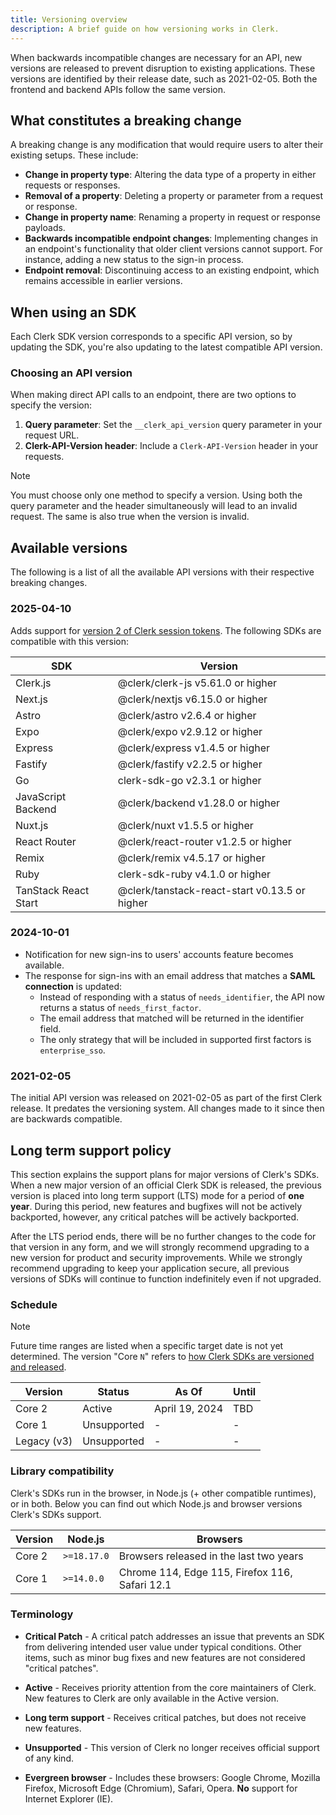 ```yaml
---
title: Versioning overview
description: A brief guide on how versioning works in Clerk.
---
```


When backwards incompatible changes are necessary for an API, new versions are released to prevent disruption to existing applications. These versions are identified by their release date, such as 2021-02-05. Both the frontend and backend APIs follow the same version.

## What constitutes a breaking change

A breaking change is any modification that would require users to alter their existing setups. These include:

- **Change in property type**: Altering the data type of a property in either requests or responses.
- **Removal of a property**: Deleting a property or parameter from a request or response.
- **Change in property name**: Renaming a property in request or response payloads.
- **Backwards incompatible endpoint changes**: Implementing changes in an endpoint's functionality that older client versions cannot support. For instance, adding a new status to the sign-in process.
- **Endpoint removal**: Discontinuing access to an existing endpoint, which remains accessible in earlier versions.

## When using an SDK

Each Clerk SDK version corresponds to a specific API version, so by updating the SDK, you're also updating to the latest compatible API version.

### Choosing an API version

When making direct API calls to an endpoint, there are two options to specify the version:

1. **Query parameter**: Set the `__clerk_api_version` query parameter in your request URL.
1. **Clerk-API-Version header**: Include a `Clerk-API-Version` header in your requests.

> [!NOTE]
> You must choose only one method to specify a version. Using both the query parameter and the header simultaneously will lead to an invalid request.
> The same is also true when the version is invalid.

## Available versions

The following is a list of all the available API versions with their respective breaking changes.

### 2025-04-10

Adds support for [version 2 of Clerk session tokens](/docs/guides/how-clerk-works/session-tokens).
The following SDKs are compatible with this version:

| SDK | Version |
| - | - |
| Clerk.js | @clerk/clerk-js v5.61.0 or higher |
| Next.js | @clerk/nextjs v6.15.0 or higher |
| Astro | @clerk/astro v2.6.4 or higher |
| Expo | @clerk/expo v2.9.12 or higher |
| Express | @clerk/express v1.4.5 or higher |
| Fastify | @clerk/fastify v2.2.5 or higher |
| Go | clerk-sdk-go v2.3.1 or higher |
| JavaScript Backend | @clerk/backend v1.28.0 or higher |
| Nuxt.js | @clerk/nuxt v1.5.5 or higher |
| React Router | @clerk/react-router v1.2.5 or higher |
| Remix | @clerk/remix v4.5.17 or higher |
| Ruby | clerk-sdk-ruby v4.1.0 or higher |
| TanStack React Start | @clerk/tanstack-react-start v0.13.5 or higher |

### 2024-10-01

- Notification for new sign-ins to users' accounts feature becomes available.
- The response for sign-ins with an email address that matches a **SAML connection** is updated:
  - Instead of responding with a status of `needs_identifier`, the API now returns a status of `needs_first_factor`.
  - The email address that matched will be returned in the identifier field.
  - The only strategy that will be included in supported first factors is `enterprise_sso`.

### 2021-02-05

The initial API version was released on 2021-02-05 as part of the first Clerk release. It predates the versioning system. All changes made to it since then are backwards compatible.

## Long term support policy

This section explains the support plans for major versions of Clerk's SDKs. When a new major version of an official Clerk SDK is released, the previous version is placed into long term support (LTS) mode for a period of **one year**. During this period, new features and bugfixes will not be actively backported, however, any critical patches will be actively backported.

After the LTS period ends, there will be no further changes to the code for that version in any form, and we will strongly recommend upgrading to a new version for product and security improvements. While we strongly recommend upgrading to keep your application secure, all previous versions of SDKs will continue to function indefinitely even if not upgraded.

### Schedule

> [!NOTE]
> Future time ranges are listed when a specific target date is not yet determined. The version "Core `N`" refers to [how Clerk SDKs are versioned and released](/docs/guides/development/upgrading/sdk-versioning).

| Version | Status | As Of | Until |
| - | - | - | - |
| Core 2 | Active | April 19, 2024 | TBD |
| Core 1 | Unsupported | - | - |
| Legacy (v3) | Unsupported | - | - |

### Library compatibility

Clerk's SDKs run in the browser, in Node.js (+ other compatible runtimes), or in both. Below you can find out which Node.js and browser versions Clerk's SDKs support.

| Version | Node.js | Browsers |
| - | - | - |
| Core 2 | `>=18.17.0` | Browsers released in the last two years |
| Core 1 | `>=14.0.0` | Chrome 114, Edge 115, Firefox 116, Safari 12.1 |

### Terminology

- **Critical Patch** - A critical patch addresses an issue that prevents an SDK from delivering intended user value under typical conditions. Other items, such as minor bug fixes and new features are not considered "critical patches".

- **Active** - Receives priority attention from the core maintainers of Clerk. New features to Clerk are only available in the Active version.

- **Long term support** - Receives critical patches, but does not receive new features.

- **Unsupported** - This version of Clerk no longer receives official support of any kind.

- **Evergreen browser** - Includes these browsers: Google Chrome, Mozilla Firefox, Microsoft Edge (Chromium), Safari, Opera. **No** support for Internet Explorer (IE).
